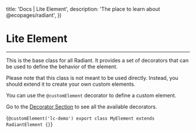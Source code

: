 

  title: 'Docs | Lite Element',
  description: 'The place to learn about @ecopages/radiant',
})

# Lite Element
---

This is the base class for all Radiant. It provides a set of decorators that can be used to define the behavior of the element.

Please note that this class is not meant to be used directly. Instead, you should extend it to create your own custom elements.

You can use the `@customElement` decorator to define a custom element.

Go to the [Decorator Section](/docs/decorators/custom-element) to see all the available decorators.

<CodeBlock lang='typescript'>{`@customElement('lc-demo')
export class MyElement extends RadiantElement {}`}
</CodeBlock>